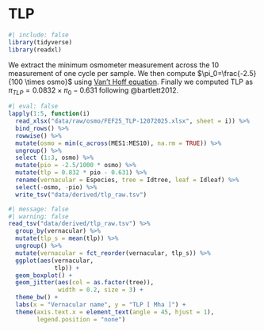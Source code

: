# TLP {.unnumbered}

```r
#| include: false
library(tidyverse)
library(readxl)
```

We extract the minimum osmometer measurement across the 10 measurement of one cycle per sample. We then compute $\pi_0=\frac{-2.5}{100 \times osmo}$ using [Van't Hoff equation](https://en.wikipedia.org/wiki/Van_%27t_Hoff_equation). Finally we computed TLP as $\pi_{TLP} = 0.0832 \times \pi_0 - 0.631$ following @bartlett2012.

```r
#| eval: false
lapply(1:5, function(i) 
  read_xlsx("data/raw/osmo/FEF25_TLP-12072025.xlsx", sheet = i)) %>% 
  bind_rows() %>% 
  rowwise() %>%
  mutate(osmo = min(c_across(MES1:MES10), na.rm = TRUE)) %>%
  ungroup() %>% 
  select (1:3, osmo) %>% 
  mutate(pio = -2.5/1000 * osmo) %>%
  mutate(tlp = 0.832 * pio - 0.631) %>% 
  rename(vernacular = Especies, tree = Idtree, leaf = Idleaf) %>% 
  select(-osmo, -pio) %>% 
  write_tsv("data/derived/tlp_raw.tsv")
```

```r
#| message: false
#| warning: false
read_tsv("data/derived/tlp_raw.tsv") %>% 
  group_by(vernacular) %>% 
  mutate(tlp_s = mean(tlp)) %>% 
  ungroup() %>% 
  mutate(vernacular = fct_reorder(vernacular, tlp_s)) %>% 
  ggplot(aes(vernacular,
             tlp)) +
  geom_boxplot() +
  geom_jitter(aes(col = as.factor(tree)),
              width = 0.2, size = 3) + 
  theme_bw() +
  labs(x = "Vernacular name", y = "TLP [ Mha ]") +
  theme(axis.text.x = element_text(angle = 45, hjust = 1),
        legend.position = "none")
```
